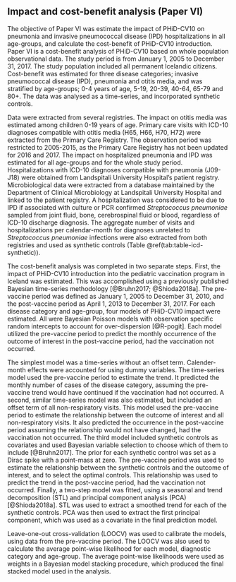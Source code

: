 ## Impact and cost-benefit analysis (Paper VI){#paper6}

The objective of Paper VI was estimate the impact of PHiD-CV10 on pneumonia and invasive pneumococcal disease (IPD) hospitalizations in all age-groups, and calculate the cost-benefit of PHiD-CV10 introduction.
Paper VI is a cost-benefit analysis of PHiD-CV10 based on whole population observational data.
The study period is from January 1, 2005 to December 31, 2017.
The study population included all permanent Icelandic citizens.
Cost-benefit was estimated for three disease categories; invasive pneumococcal disease (IPD), pneumonia and otitis media, and was stratified by age-groups; 0-4 years of age, 5-19, 20-39, 40-64, 65-79 and 80+.
The data was analysed as a time-series, and incorporated synthetic controls. 

Data were extracted from several registries.
The impact on otitis media was estimated among children 0-19 years of age.
Primary care visits with ICD-10 diagnoses compatible with otitis media (H65, H66, H70, H72) were extracted from the Primary Care Registry.
The observation period was restricted to 2005-2015, as the Primary Care Registry has not been updated for 2016 and 2017.
The impact on hospitalized pneumonia and IPD was estimated for all age-groups and for the whole study period. Hospitalizations with ICD-10 diagnoses compatible with pneumonia (J09-J18) were obtained from Landspitali University Hospital's patient registry.
Microbiological data were extracted from a database maintained by the Department of Clinical Microbiology at Landspitali University Hospital and linked to the patient registry.
A hospitalization was considered to be due to IPD if associated with culture or PCR confirmed *Streptococcus pneumoniae* sampled from joint fluid, bone, cerebrospinal fluid or blood, regardless of ICD-10 discharge diagnosis.
The aggregate number of visits and hospitalizations per calendar-month for diagnoses unrelated to *Streptococcus pneumoniae* infections were also extracted from both registries and used as synthetic controls (Table \@ref(tab:table-icd-synthetic)).

The cost-benefit analysis was completed in two separate steps. 
First, the impact of PHiD-CV10 introduction into the pediatric vaccination program in Iceland was estimated.
This was accomplished using a previously published Bayesian time-series methodology [@Bruhn2017; @Shioda2018a].
The pre-vaccine period was defined as January 1, 2005 to December 31, 2010, and the post-vaccine period as April 1, 2013 to December 31, 2017. 
For each disease category and age-group, four models of PHiD-CV10 impact were estimated.
All were Bayesian Poisson models with observation specific random intercepts to account for over-dispersion [@R-pogit]. 
Each model utilized the pre-vaccine period to predict the monthly occurrence of the outcome of interest in the post-vaccine period, had the vaccination not occurred. 

The simplest model was a time-series without an offset term.
Calender-month effects were accounted for using dummy variables.
The time-series model used the pre-vaccine period to estimate the trend.
It predicted the monthly number of cases of the disease category, assuming the pre-vaccine trend would have continued if the vaccination had not occurred. 
A second, similar time-series model was also estimated, but included an offset term of all non-respiratory visits.
This model used the pre-vaccine period to estimate the relationship between the outcome of interest and all non-respiratory visits.
It also predicted the occurrence in the post-vaccine period assuming the relationship would not have changed, had the vaccination not occurred. 
The third model included synthetic controls as covariates and used Bayesian variable selection to choose which of them to include [@Bruhn2017].
The prior for each synthetic control was set as a Dirac spike with a point-mass at zero. 
The pre-vaccine period was used to estimate the relationship between the synthetic controls and the outcome of interest, and to select the optimal controls.
This relationship was used to predict the trend in the post-vaccine period, had the vaccination not occurred.
Finally, a two-step model was fitted, using a seasonal and trend decomposition (STL) and principal component analysis (PCA) [@Shioda2018a].
STL was used to extract a smoothed trend for each of the synthetic controls.
PCA was then used to extract the first principal component, which was used as a covariate in the final prediction model.

Leave-one-out cross-validation (LOOCV) was used to calibrate the models, using data from the pre-vaccine period.
The LOOCV was also used to calculate the average point-wise likelihood for each model, diagnostic category and age-group. 
The average point-wise likelihoods were used as weights in a Bayesian model stacking procedure, which produced the final stacked model used in the analysis. 


